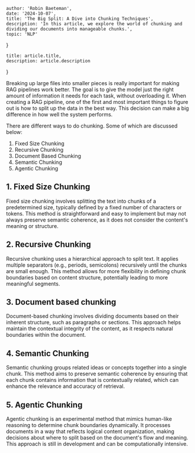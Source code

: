
    author: 'Robin Baeteman',
    date: '2024-10-07',
    title: 'The Big Split: A Dive into Chunking Techniques',
    description: 'In this article, we explore the world of chunking and dividing our documents into manageable chunks.',
    topic: 'NLP'
}

    title: article.title,
    description: article.description
}


Breaking up large files into smaller pieces is really important for making RAG pipelines work better. The goal is to give the model just the right amount of information it needs for each task, without overloading it.
When creating a RAG pipeline, one of the first and most important things to figure out is how to split up the data in the best way. This decision can make a big difference in how well the system performs.

There are different ways to do chunking. Some of which are discussed below:
1. Fixed Size Chunking
2. Recursive Chunking
3. Document Based Chunking
4. Semantic Chunking
5. Agentic Chunking

## 1. Fixed Size Chunking
Fixed size chunking involves splitting the text into chunks of a predetermined size, typically defined by a fixed number of characters or tokens. This method is straightforward and easy to implement but may not always preserve semantic coherence, as it does not consider the content's meaning or structure.

## 2. Recursive Chunking
Recursive chunking uses a hierarchical approach to split text. It applies multiple separators (e.g., periods, semicolons) recursively until the chunks are small enough. This method allows for more flexibility in defining chunk boundaries based on content structure, potentially leading to more meaningful segments.

## 3. Document based chunking
Document-based chunking involves dividing documents based on their inherent structure, such as paragraphs or sections. This approach helps maintain the contextual integrity of the content, as it respects natural boundaries within the document.

## 4. Semantic Chunking
Semantic chunking groups related ideas or concepts together into a single chunk. This method aims to preserve semantic coherence by ensuring that each chunk contains information that is contextually related, which can enhance the relevance and accuracy of retrieval.

## 5. Agentic Chunking
Agentic chunking is an experimental method that mimics human-like reasoning to determine chunk boundaries dynamically. It processes documents in a way that reflects logical content organization, making decisions about where to split based on the document's flow and meaning. This approach is still in development and can be computationally intensive.